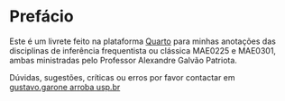 # Prefácio {.unnumbered}

Este é um livrete feito na plataforma [Quarto](https>//quarto.org) para minhas anotações das disciplinas de inferência
frequentista ou clássica MAE0225 e MAE0301, ambas ministradas pelo Professor Alexandre Galvão Patriota.

Dúvidas, sugestões, críticas ou erros por favor contactar em [gustavo.garone arroba usp.br](gustavo.garone@usp.br)


